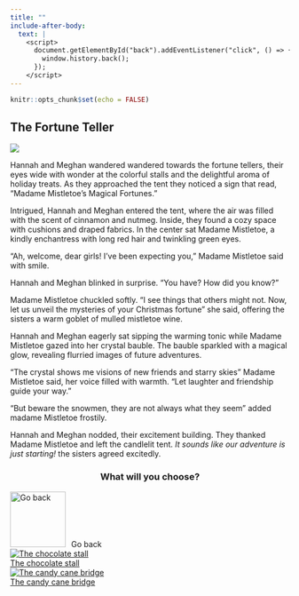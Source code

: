 ```yaml
---
title: ""
include-after-body:
  text: |
    <script>
      document.getElementById("back").addEventListener("click", () => {
        window.history.back();
      });
    </script>
---
```


```r
knitr::opts_chunk$set(echo = FALSE)
```

:::::: {.scenario .column-screen}

:::: {.column-body .scenario-text}

## The Fortune Teller

::::

::: {.column-body .scenario-image}

![](images/madam-mistletoe.png)

:::

:::: {.column-body .scenario-text}

Hannah and Meghan wandered wandered towards the fortune tellers, their eyes wide with wonder at the colorful stalls and the delightful aroma of holiday treats. As they approached the tent they noticed a sign that read, "Madame Mistletoe's Magical Fortunes."

Intrigued, Hannah and Meghan entered the tent, where the air was filled with the scent of cinnamon and nutmeg. Inside, they found a cozy space with cushions and draped fabrics. In the center sat Madame Mistletoe, a kindly enchantress with long red hair and twinkling green eyes.

"Ah, welcome, dear girls! I've been expecting you," Madame Mistletoe said with smile. 

Hannah and Meghan blinked in surprise. "You have? How did you know?"

Madame Mistletoe chuckled softly. "I see things that others might not. Now, let us unveil the mysteries of your Christmas fortune" she said, offering the sisters a warm goblet of mulled mistletoe wine.

Hannah and Meghan eagerly sat sipping the warming tonic while Madame Mistletoe gazed into her crystal bauble. The bauble sparkled with a magical glow, revealing flurried images of future adventures.

"The crystal shows me visions of new friends and starry skies" Madame Mistletoe said, her voice filled with warmth. "Let laughter and friendship guide your way."

"But beware the snowmen, they are not always what they seem" added madame Mistletoe frostily.

Hannah and Meghan nodded, their excitement building. They thanked Madame Mistletoe and left the candlelit tent. _It sounds like our adventure is just starting!_ the sisters agreed excitedly. 

::::

:::: {.column-body .scenario-image}
::: {style="text-align: center;"}
### What will you choose?
:::

  ```{=html}
<div class="container">

  <div id="back">
  <img src="images/back.png" alt="Go back" style="width: 100px; height: 100px; margin-right: 10px;">Go back
  </div>
  
  <div class="options">
  <div class="option">
  <a href="chocolate-stall.html"><img src="images/chocolate-stall.png" alt="The chocolate stall"><div>The chocolate stall</div></a>
  </div>
  
  <div class="option">
  <a href="candy-cane-bridge.html"><img src="images/candy-cane-bridge.png" alt="The candy cane bridge"><div>The candy cane bridge</div></a>
  </div>

  </div>
  ```

::::




::::::
